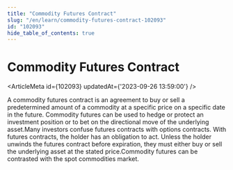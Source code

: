 ```yaml
---
title: "Commodity Futures Contract"
slug: "/en/learn/commodity-futures-contract-102093"
id: "102093"
hide_table_of_contents: true
---
```



# Commodity Futures Contract

<ArticleMeta id={102093} updatedAt={'2023-09-26 13:59:00'} />
<div className='border-solid border-b border-t-0 my-4 border-[var(--ifm-color-gray-300)]' />

A commodity futures contract is an agreement to buy or sell a predetermined amount of a commodity at a specific price on a specific date in the future. Commodity futures can be used to hedge or protect an investment position or to bet on the directional move of the underlying asset.Many investors confuse futures contracts with options contracts. With futures contracts, the holder has an obligation to act. Unless the holder unwinds the futures contract before expiration, they must either buy or sell the underlying asset at the stated price.Commodity futures can be contrasted with the spot commodities market.
